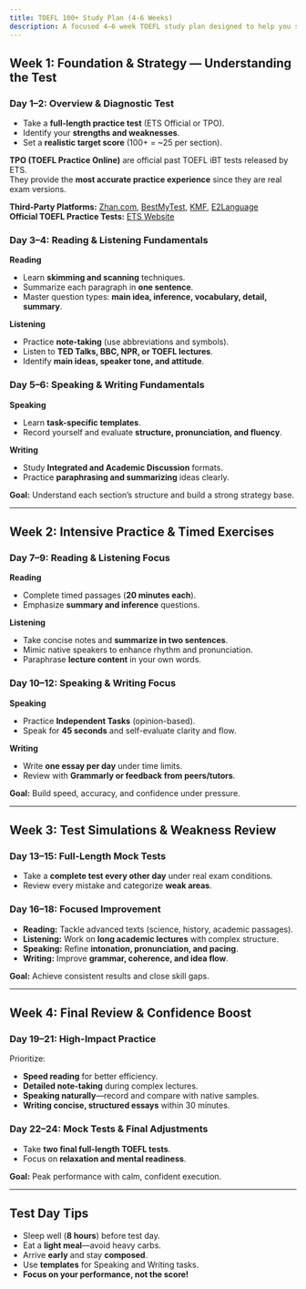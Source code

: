 ```yaml
---
title: TOEFL 100+ Study Plan (4-6 Weeks)
description: A focused 4–6 week TOEFL study plan designed to help you score 100+ by combining strategy, timed practice, and confidence-building exercises.
---
```


## **Week 1: Foundation & Strategy — Understanding the Test**

### **Day 1–2: Overview & Diagnostic Test**

- Take a **full-length practice test** (ETS Official or TPO).
- Identify your **strengths and weaknesses**.
- Set a **realistic target score** (100+ = ~25 per section).

<Aside>

**TPO (TOEFL Practice Online)** are official past TOEFL iBT tests released by ETS.  
They provide the **most accurate practice experience** since they are real exam versions.

**Third-Party Platforms:** [Zhan.com](https://zhan.com), [BestMyTest](https://bestmytest.com), [KMF](https://kmf.com), [E2Language](https://www.e2language.com)  
**Official TOEFL Practice Tests:** [ETS Website](https://www.ets.org/toefl/test-takers/ibt/prepare/tests.html)

</Aside>

### **Day 3–4: Reading & Listening Fundamentals**

**Reading**

- Learn **skimming and scanning** techniques.
- Summarize each paragraph in **one sentence**.
- Master question types: **main idea, inference, vocabulary, detail, summary**.

**Listening**

- Practice **note-taking** (use abbreviations and symbols).
- Listen to **TED Talks, BBC, NPR, or TOEFL lectures**.
- Identify **main ideas, speaker tone, and attitude**.

### **Day 5–6: Speaking & Writing Fundamentals**

**Speaking**

- Learn **task-specific templates**.
- Record yourself and evaluate **structure, pronunciation, and fluency**.

**Writing**

- Study **Integrated and Academic Discussion** formats.
- Practice **paraphrasing and summarizing** ideas clearly.

**Goal:** Understand each section’s structure and build a strong strategy base.

---

## **Week 2: Intensive Practice & Timed Exercises**

### **Day 7–9: Reading & Listening Focus**

**Reading**

- Complete timed passages (**20 minutes each**).
- Emphasize **summary and inference** questions.

**Listening**

- Take concise notes and **summarize in two sentences**.
- Mimic native speakers to enhance rhythm and pronunciation.
- Paraphrase **lecture content** in your own words.

### **Day 10–12: Speaking & Writing Focus**

**Speaking**

- Practice **Independent Tasks** (opinion-based).
- Speak for **45 seconds** and self-evaluate clarity and flow.

**Writing**

- Write **one essay per day** under time limits.
- Review with **Grammarly or feedback from peers/tutors**.

**Goal:** Build speed, accuracy, and confidence under pressure.

---

## **Week 3: Test Simulations & Weakness Review**

### **Day 13–15: Full-Length Mock Tests**

- Take a **complete test every other day** under real exam conditions.
- Review every mistake and categorize **weak areas**.

### **Day 16–18: Focused Improvement**

- **Reading:** Tackle advanced texts (science, history, academic passages).
- **Listening:** Work on **long academic lectures** with complex structure.
- **Speaking:** Refine **intonation, pronunciation, and pacing**.
- **Writing:** Improve **grammar, coherence, and idea flow**.

**Goal:** Achieve consistent results and close skill gaps.

---

## **Week 4: Final Review & Confidence Boost**

### **Day 19–21: High-Impact Practice**

Prioritize:

- **Speed reading** for better efficiency.
- **Detailed note-taking** during complex lectures.
- **Speaking naturally**—record and compare with native samples.
- **Writing concise, structured essays** within 30 minutes.

### **Day 22–24: Mock Tests & Final Adjustments**

- Take **two final full-length TOEFL tests**.
- Focus on **relaxation and mental readiness**.

**Goal:** Peak performance with calm, confident execution.

---

## **Test Day Tips**

- Sleep well (**8 hours**) before test day.
- Eat a **light meal**—avoid heavy carbs.
- Arrive **early** and stay **composed**.
- Use **templates** for Speaking and Writing tasks.
- **Focus on your performance, not the score!**

